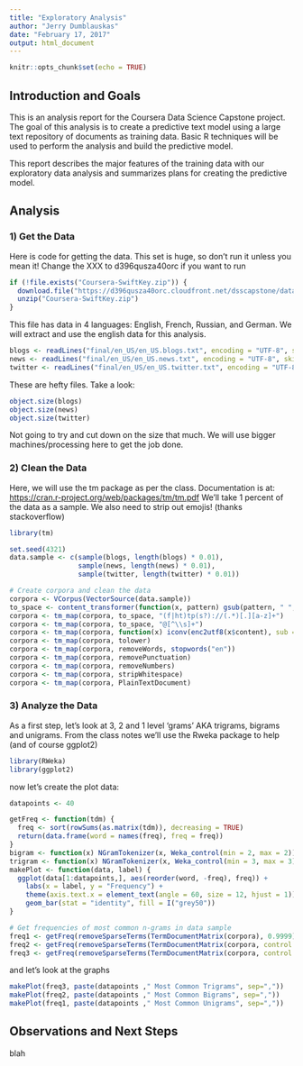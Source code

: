 ```yaml
---
title: "Exploratory Analysis"
author: "Jerry Dumblauskas"
date: "February 17, 2017"
output: html_document
---
```


```r
knitr::opts_chunk$set(echo = TRUE)
```

## Introduction and Goals

This is an analysis report for the Coursera Data Science Capstone project. The goal of this analysis is to create a predictive text model using a large text repository of documents as training data. Basic R techniques will be used to perform the analysis and build the predictive model.

This report describes the major features of the training data with our exploratory data analysis and summarizes plans for creating the predictive model.


## Analysis
### 1) Get the Data
Here is code for getting the data.  This set is huge, so don't run it unless you mean it!  Change the XXX to d396qusza40orc if you want to run

```r
if (!file.exists("Coursera-SwiftKey.zip")) {
  download.file("https://d396qusza40orc.cloudfront.net/dsscapstone/dataset/Coursera-SwiftKey.zip", destfile="Coursera-SwiftKey.zip")
  unzip("Coursera-SwiftKey.zip")
}
```

This file has data in 4 languages: English, French, Russian, and German.  We will extract and use the english data for this analysis.
```r
blogs <- readLines("final/en_US/en_US.blogs.txt", encoding = "UTF-8", skipNul = TRUE)
news <- readLines("final/en_US/en_US.news.txt", encoding = "UTF-8", skipNul = TRUE)
twitter <- readLines("final/en_US/en_US.twitter.txt", encoding = "UTF-8", skipNul = TRUE)
```

These are hefty files.  Take a look:
```r
object.size(blogs)
object.size(news)
object.size(twitter)
```

Not going to try and cut down on the size that much.  We will use bigger machines/processing here to get the job done.

### 2) Clean the Data
Here, we will use the tm package as per the class.  Documentation is at: <https://cran.r-project.org/web/packages/tm/tm.pdf>
We'll take 1 percent of the data as a sample.  We also need to strip out emojis! (thanks stackoverflow)


```r
library(tm)

set.seed(4321)
data.sample <- c(sample(blogs, length(blogs) * 0.01),
                 sample(news, length(news) * 0.01),
                 sample(twitter, length(twitter) * 0.01))

# Create corpora and clean the data
corpora <- VCorpus(VectorSource(data.sample))
to_space <- content_transformer(function(x, pattern) gsub(pattern, " ", x))
corpora <- tm_map(corpora, to_space, "(f|ht)tp(s?)://(.*)[.][a-z]+")
corpora <- tm_map(corpora, to_space, "@[^\\s]+")
corpora <- tm_map(corpora, function(x) iconv(enc2utf8(x$content), sub = "byte"))
corpora <- tm_map(corpora, tolower)
corpora <- tm_map(corpora, removeWords, stopwords("en"))
corpora <- tm_map(corpora, removePunctuation)
corpora <- tm_map(corpora, removeNumbers)
corpora <- tm_map(corpora, stripWhitespace)
corpora <- tm_map(corpora, PlainTextDocument)
```


### 3) Analyze the Data
As a first step, let's look at 3, 2 and 1 level 'grams' AKA trigrams, bigrams and unigrams.  From the class notes we'll use the Rweka package to help (and of course ggplot2)

```r
library(RWeka)
library(ggplot2)
```

now let's create the plot data:
```r

datapoints <- 40

getFreq <- function(tdm) {
  freq <- sort(rowSums(as.matrix(tdm)), decreasing = TRUE)
  return(data.frame(word = names(freq), freq = freq))
}
bigram <- function(x) NGramTokenizer(x, Weka_control(min = 2, max = 2))
trigram <- function(x) NGramTokenizer(x, Weka_control(min = 3, max = 3))
makePlot <- function(data, label) {
  ggplot(data[1:datapoints,], aes(reorder(word, -freq), freq)) +
    labs(x = label, y = "Frequency") +
    theme(axis.text.x = element_text(angle = 60, size = 12, hjust = 1)) +
    geom_bar(stat = "identity", fill = I("grey50"))
}

# Get frequencies of most common n-grams in data sample
freq1 <- getFreq(removeSparseTerms(TermDocumentMatrix(corpora), 0.9999))
freq2 <- getFreq(removeSparseTerms(TermDocumentMatrix(corpora, control = list(tokenize = bigram)), 0.9999))
freq3 <- getFreq(removeSparseTerms(TermDocumentMatrix(corpora, control = list(tokenize = trigram)), 0.9999))
```

and let's look at the graphs
```r
makePlot(freq3, paste(datapoints ," Most Common Trigrams", sep=","))
makePlot(freq2, paste(datapoints ," Most Common Bigrams", sep=","))
makePlot(freq1, paste(datapoints ," Most Common Unigrams", sep=","))
```


## Observations and Next Steps

blah
